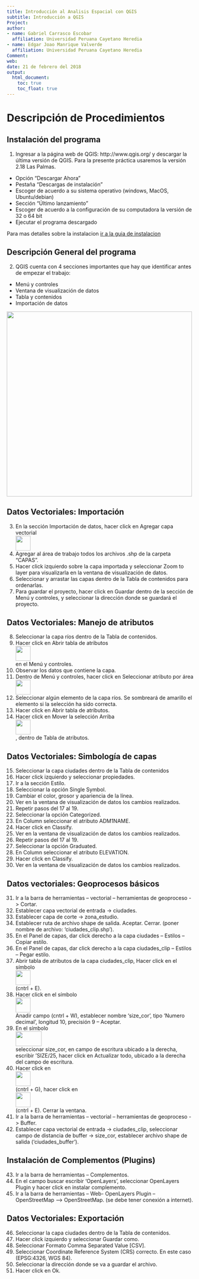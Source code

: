 ```yaml
---
title: Introducción al Analisis Espacial con QGIS
subtitle: Introducción a QGIS
Project: 
author:
- name: Gabriel Carrasco Escobar
  affiliation: Universidad Peruana Cayetano Heredia
- name: Edgar Joao Manrique Valverde
  affiliation: Universidad Peruana Cayetano Heredia
Comment:
web: 
date: 21 de febrero del 2018
output: 
  html_document:
    toc: true
    toc_float: true
---
```


# Descripción de Procedimientos
## Instalación del programa


1. Ingresar a la página web de QGIS: http://www.qgis.org/ y descargar la última versión de QGIS. Para la presente práctica usaremos la versión 2.18 Las Palmas. 
- Opción “Descargar Ahora”
- Pestaña “Descargas de instalación”
- Escoger de acuerdo a su sistema operativo (windows, MacOS, Ubuntu/debian)
- Sección “Último lanzamiento”
- Escoger de acuerdo a la configuración de su computadora la versión de 32 o 64 bit
- Ejecutar el programa descargado

Para mas detalles sobre la instalacion [ir a la guia de instalacion](https://gcarrascoe.github.io/class/qgis_instalacion.html)

## Descripción General del programa
2. QGIS cuenta con 4 secciones importantes que hay que identificar antes de empezar el trabajo:
- Menú y controles
- Ventana de visualización de datos
- Tabla y contenidos
- Importación de datos

<div align="left"><img src="images/imagen2.png" width=500 ></div>


## Datos Vectoriales: Importación
3. En la sección Importación de datos, hacer click en Agregar capa vectorial <div align="left"><img src="images/imagen1.png" width=40 height=40></div>
4. Agregar al área de trabajo todos los archivos .shp de la carpeta “CAPAS”.
5. Hacer click izquierdo sobre la capa importada y seleccionar Zoom to layer para visualizarla en la ventana de visualización de datos.
6. Seleccionar y arrastar las capas dentro de la Tabla de contenidos para ordenarlas.
7. Para guardar el proyecto, hacer click en Guardar dentro de la sección de Menú y controles, y seleccionar la dirección donde se guardará el proyecto.



## Datos Vectoriales: Manejo de atributos
8. Seleccionar la capa ríos dentro de la Tabla de contenidos.
9. Hacer click en Abrir tabla de atributos <div align="left"><img src="images/imagen3.png" width=40 height=40></div> en el Menú y controles.
10. Observar los datos que contiene la capa.
11. Dentro de Menú y controles, hacer click en Seleccionar atributo por área <div align="left"><img src="images/imagen4.png" width=40 height=40></div>
12. Seleccionar algún elemento de la capa ríos. Se sombreará de amarillo el elemento si la selección ha sido correcta.
13. Hacer click en Abrir tabla de atributos.
14. Hacer click en Mover la selección Arriba <div align="left"><img src="images/imagen5.png" width=40 height=40></div>, dentro de Tabla de atributos.


## Datos Vectoriales: Simbología de capas
15. Seleccionar la capa ciudades dentro de la Tabla de contenidos
16. Hacer click izquierdo y seleccionar propiedades.
17. Ir a la sección Estilo.
18. Seleccionar la opción Single Symbol.
19. Cambiar el color, grosor y apariencia de la línea.
20. Ver en la ventana de visualización de datos los cambios realizados.
21. Repetir pasos del 17 al 19.
22. Seleccionar la opción Categorized.
23. En Column seleccionar el atributo ADM1NAME.
24. Hacer click en Classify.
25. Ver en la ventana de visualización de datos los cambios realizados.
26. Repetir pasos del 17 al 19.
27. Seleccionar la opción Graduated.
28. En Column seleccionar el atributo ELEVATION.
29. Hacer click en Classify.
30. Ver en la ventana de visualización de datos los cambios realizados.

## Datos vectoriales: Geoprocesos básicos
31. Ir a la barra de herramientas – vectorial – herramientas de geoproceso -> Cortar.
32. Establecer capa vectorial de entrada -> ciudades.
33. Establecer capa de corte -> zona_estudio.
34. Establecer ruta de archivo shape de salida. Aceptar. Cerrar. (poner nombre de archivo: ‘ciudades_clip.shp’).
35. En el Panel de capas, dar click derecho a la capa ciudades – Estilos – Copiar estilo.
36. En el Panel de capas, dar click derecho a la capa ciudades_clip – Estilos – Pegar estilo.
37. Abrir tabla de atributos de la capa ciudades_clip, Hacer click en el símbolo <div align="left"><img src="images/imagen6.png" width=40 height=40></div> (cntrl + E).
38. Hacer click en el símbolo <div align="left"><img src="images/imagen7.png" width=40 height=40></div> Anadir campo (cntrl + W), establecer nombre ‘size_cor’, tipo ‘Numero decimal’, longitud 10, precisión 9 – Aceptar.
39. En el símbolo <div align="left"><img src="images/imagen8.png" width=70 height=40></div> seleccionar size_cor, en campo de escritura ubicado a la derecha, escribir ‘SIZE/25, hacer click en Actualizar todo, ubicado a la derecha del campo de escritura.
40. Hacer click en <div align="left"><img src="images/imagen9.png" width=40 height=40></div> (cntrl + G), hacer click en <div align="left"><img src="images/imagen10.png" width=40 height=40></div> (cntrl + E). Cerrar la ventana.
41. Ir a la barra de herramientas – vectorial – herramientas de geoproceso -> Buffer.
42. Establecer capa vectorial de entrada -> ciudades_clip, seleccionar campo de distancia de buffer -> size_cor, establecer archivo shape de salida (‘ciudades_buffer’).

## Instalación de Complementos (Plugins)
43. Ir a la barra de herramientas – Complementos.
44. En el campo buscar escribir ‘OpenLayers’, seleccionar OpenLayers Plugin y hacer click en instalar complemento.
45. Ir a la barra de herramientas – Web- OpenLayers Plugin –OpenStreetMap –> OpenStreetMap. (se debe tener conexión a internet).

## Datos Vectoriales: Exportación
46. Seleccionar la capa ciudades dentro de la Tabla de contenidos.
47. Hacer click izquierdo y seleccionar Guardar como.
48. Seleccionar Formato Comma Separated Value [CSV].
49. Seleccionar Coordinate Reference System (CRS) correcto. En este caso (EPSG:4326, WGS 84).
50. Seleccionar la dirección donde se va a guardar el archivo.
51. Hacer click en Ok.
